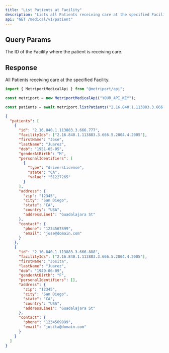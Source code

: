 ```yaml
---
title: "List Patients at Facility"
description: "Lists all Patients receiving care at the specified Facility."
api: "GET /medical/v1/patient"
---
```


## Query Params

<ParamField query="facilityId" type="string" required>
  The ID of the Facility where the patient is receiving care.
</ParamField>

## Response

All Patients receiving care at the specified Facility.

<ResponseField name="patients" type="Patient[]">
  <Expandable title="Patient properties">
    <Snippet file="patient-response.mdx" />
  </Expandable>
</ResponseField>

<ResponseExample>

```javascript Metriport SDK
import { MetriportMedicalApi } from "@metriport/api";

const metriport = new MetriportMedicalApi("YOUR_API_KEY");

const patients = await metriport.listPatients("2.16.840.1.113883.3.666.5.2004.4.2005");
```

</ResponseExample>

```json
{
  "patients": [
    {
      "id": "2.16.840.1.113883.3.666.777",
      "facilityIds": ["2.16.840.1.113883.3.666.5.2004.4.2005"],
      "firstName": "Jose",
      "lastName": "Juarez",
      "dob": "1951-05-05",
      "genderAtBirth": "M",
      "personalIdentifiers": [
        {
          "type": "driversLicense",
          "state": "CA",
          "value": "51227265"
        }
      ],
      "address": {
        "zip": "12345",
        "city": "San Diego",
        "state": "CA",
        "country": "USA",
        "addressLine1": "Guadalajara St"
      },
      "contact": {
        "phone": "1234567899",
        "email": "jose@domain.com"
      }
    },
    {
      "id": "2.16.840.1.113883.3.666.888",
      "facilityIds": ["2.16.840.1.113883.3.666.5.2004.4.2005"],
      "firstName": "Josita",
      "lastName": "Juarez",
      "dob": "1949-06-09",
      "genderAtBirth": "F",
      "personalIdentifiers": [],
      "address": {
        "zip": "12345",
        "city": "San Diego",
        "state": "CA",
        "country": "USA",
        "addressLine1": "Guadalajara St"
      },
      "contact": {
        "phone": "1234569999",
        "email": "josita@domain.com"
      }
    }
  ]
}
```
